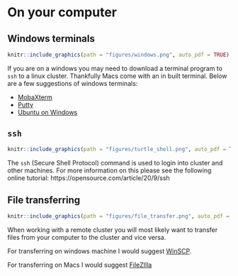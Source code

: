# On your computer

## Windows terminals {#windows_terminals}

```r
knitr::include_graphics(path = "figures/windows.png", auto_pdf = TRUE)
```

If you are on a windows you may need to download a terminal program to `ssh` to a linux cluster. Thankfully Macs come with an in built terminal. Below are a few suggestions of windows terminals:

-   [MobaXterm](https://mobaxterm.mobatek.net/)
-   [Putty](https://www.putty.org/)
-   [Ubuntu on Windows](https://www.microsoft.com/en-us/p/ubuntu/9nblggh4msv6?activetab=pivot:overviewtab)

## `ssh`

```r
knitr::include_graphics(path = "figures/turtle_shell.png", auto_pdf = TRUE)
```

The `ssh` (Secure Shell Protocol) command is used to login into cluster and other machines. For more information on this please see the following online tutorial: https://opensource.com/article/20/9/ssh

## File transferring

```r
knitr::include_graphics(path = "figures/file_transfer.png", auto_pdf = TRUE)
```

When working with a remote cluster you will most likely want to transfer files from your computer to the cluster and vice versa.

For transferring on windows machine I would suggest [WinSCP](https://winscp.net/eng/index.php).

For transferring on Macs I would suggest [FileZIlla](https://filezilla-project.org/)